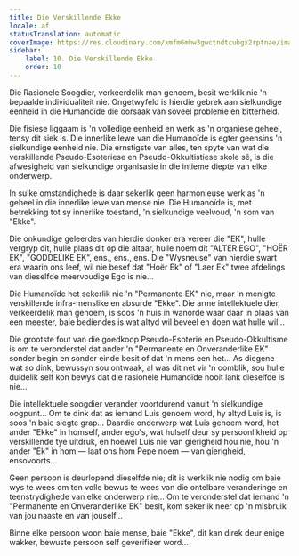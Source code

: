 ```yaml
---
title: Die Verskillende Ekke
locale: af
statusTranslation: automatic
coverImage: https://res.cloudinary.com/xmfm6mhw3gwctndtcubgx2rptnae/image/upload/v1740468922/small_cover_tratado_de_psicologia_revolucionaria_a4c0dca4e0.webp
sidebar:
    label: 10. Die Verskillende Ekke
    order: 10
---
```

Die Rasionele Soogdier, verkeerdelik man genoem, besit werklik nie 'n bepaalde individualiteit nie. Ongetwyfeld is hierdie gebrek aan sielkundige eenheid in die Humanoïde die oorsaak van soveel probleme en bitterheid.

Die fisiese liggaam is 'n volledige eenheid en werk as 'n organiese geheel, tensy dit siek is. Die innerlike lewe van die Humanoïde is egter geensins 'n sielkundige eenheid nie. Die ernstigste van alles, ten spyte van wat die verskillende Pseudo-Esoteriese en Pseudo-Okkultistiese skole sê, is die afwesigheid van sielkundige organisasie in die intieme diepte van elke onderwerp.

In sulke omstandighede is daar sekerlik geen harmonieuse werk as 'n geheel in die innerlike lewe van mense nie. Die Humanoïde is, met betrekking tot sy innerlike toestand, 'n sielkundige veelvoud, 'n som van "Ekke".

Die onkundige geleerdes van hierdie donker era vereer die "EK", hulle vergryp dit, hulle plaas dit op die altaar, hulle noem dit "ALTER EGO", "HOËR EK", "GODDELIKE EK", ens., ens., ens. Die "Wysneuse" van hierdie swart era waarin ons leef, wil nie besef dat "Hoër Ek" of "Laer Ek" twee afdelings van dieselfde meervoudige Ego is nie...

Die Humanoïde het sekerlik nie 'n "Permanente EK" nie, maar 'n menigte verskillende infra-menslike en absurde "Ekke". Die arme intellektuele dier, verkeerdelik man genoem, is soos 'n huis in wanorde waar daar in plaas van een meester, baie bediendes is wat altyd wil beveel en doen wat hulle wil...

Die grootste fout van die goedkoop Pseudo-Esoterie en Pseudo-Okkultisme is om te veronderstel dat ander 'n "Permanente en Onveranderlike EK" sonder begin en sonder einde besit of dat 'n mens een het... As diegene wat so dink, bewussyn sou ontwaak, al was dit net vir 'n oomblik, sou hulle duidelik self kon bewys dat die rasionele Humanoïde nooit lank dieselfde is nie...

Die intellektuele soogdier verander voortdurend vanuit 'n sielkundige oogpunt... Om te dink dat as iemand Luis genoem word, hy altyd Luis is, is soos 'n baie slegte grap... Daardie onderwerp wat Luis genoem word, het ander "Ekke" in homself, ander ego's, wat hulself deur sy persoonlikheid op verskillende tye uitdruk, en hoewel Luis nie van gierigheid hou nie, hou 'n ander "Ek" in hom — laat ons hom Pepe noem — van gierigheid, ensovoorts...

Geen persoon is deurlopend dieselfde nie; dit is werklik nie nodig om baie wys te wees om ten volle bewus te wees van die ontelbare veranderinge en teenstrydighede van elke onderwerp nie... Om te veronderstel dat iemand 'n "Permanente en Onveranderlike EK" besit, kom sekerlik neer op 'n misbruik van jou naaste en van jouself...

Binne elke persoon woon baie mense, baie "Ekke", dit kan direk deur enige wakker, bewuste persoon self geverifieer word...

